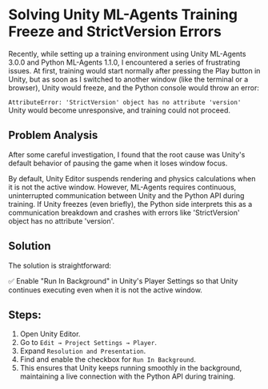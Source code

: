 # Solving Unity ML-Agents Training Freeze and StrictVersion Errors

Recently, while setting up a training environment using Unity ML-Agents 3.0.0 and Python ML-Agents 1.1.0, I encountered a series of frustrating issues.
At first, training would start normally after pressing the Play button in Unity, but as soon as I switched to another window (like the terminal or a browser), Unity would freeze, and the Python console would throw an error:

`AttributeError: 'StrictVersion' object has no attribute 'version'`
Unity would become unresponsive, and training could not proceed.

## Problem Analysis

After some careful investigation, I found that the root cause was Unity's default behavior of pausing the game when it loses window focus.

By default, Unity Editor suspends rendering and physics calculations when it is not the active window.
However, ML-Agents requires continuous, uninterrupted communication between Unity and the Python API during training.
If Unity freezes (even briefly), the Python side interprets this as a communication breakdown and crashes with errors like 'StrictVersion' object has no attribute 'version'.

## Solution

The solution is straightforward:

✅ Enable "Run In Background" in Unity's Player Settings so that Unity continues executing even when it is not the active window.

## Steps:
1. Open Unity Editor.
2. Go to `Edit → Project Settings → Player`.
3. Expand `Resolution and Presentation`.
4. Find and enable the checkbox for `Run In Background`.
5. This ensures that Unity keeps running smoothly in the background, maintaining a live connection with the Python API during training.